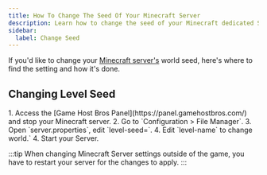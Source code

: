 ```yaml
---
title: How To Change The Seed Of Your Minecraft Server
description: Learn how to change the seed of your Minecraft dedicated Server
sidebar:
  label: Change Seed
---
```


If you'd like to change your [Minecraft server's](https://www.gamehostbros.com/minecraft-server-hosting/) world seed, here's where to find the setting and how it's done.

## Changing Level Seed

<Steps>
  1. Access the [Game Host Bros Panel](https://panel.gamehostbros.com/) and stop your Minecraft server.
  2. Go to `Configuration > File Manager`.
  3. Open `server.properties`, edit `level-seed=`.
  4. Edit `level-name` to change world.`
  4. Start your Server.
</Steps>

:::tip
When changing Minecraft Server settings outside of the game, you have to restart your server for the changes to apply.
:::
